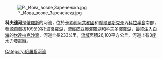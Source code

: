 [[File:Р._Иова_возле_Зареченска.jpg|right]]

'''科夫達河'''是[[俄羅斯|俄羅斯]]的河流，位於[[卡累利阿共和國|卡累利阿共和國]]和[[摩爾曼斯克州|摩爾曼斯克州]]內[[科拉半島|科拉半島]]南部，發源自海拔109米的[[托波澤羅湖|托波澤羅湖]]，流經[[皮亞奧澤羅湖|皮亞奧澤羅湖]]和[[科夫多澤羅湖|科夫多澤羅湖]]，最終注入[[白海|白海]]的[[坎達拉克沙灣|坎達拉克沙灣]]，河道全長233公里，[[流域|流域]]面積26,100平方公里，河道上有3座水力發電廠。

{{Coord|66|41|N|32|51|E|display=title}}
{{Russia-geo-stub}}

[[Category:俄羅斯河流|Category:俄羅斯河流]]